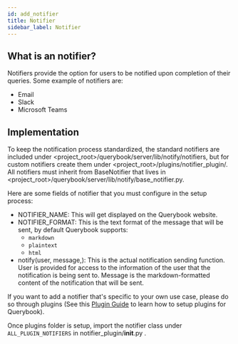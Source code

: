```yaml
---
id: add_notifier
title: Notifier
sidebar_label: Notifier
---
```


## What is an notifier?

Notifiers provide the option for users to be notified upon completion of their queries. Some example of notifiers are:

-   Email
-   Slack
-   Microsoft Teams

## Implementation

To keep the notification process standardized, the standard notifiers are included under \<project_root>/querybook/server/lib/notify/notifiers,
but for custom notifiers create them under \<project_root>/plugins/notifier_plugin/.
All notifiers must inherit from BaseNotifier that lives in \<project_root>/querybook/server/lib/notify/base_notifier.py.

Here are some fields of notifier that you must configure in the setup process:

-   NOTIFIER_NAME: This will get displayed on the Querybook website.
-   NOTIFIER_FORMAT: This is the text format of the message that will be sent, by default Querybook supports:
    -   `markdown`
    -   `plaintext`
    -   `html`
-   notify(user, message,): This is the actual notification sending function. User is provided for access to the information of the user that the notification is being sent to. Message is the markdown-formatted content of the notification that will be sent.

If you want to add a notifier that's specific to your own use case, please do so through plugins (See this [Plugin Guide](plugins.mdx) to learn how to setup plugins for Querybook).

Once plugins folder is setup, import the notifier class under `ALL_PLUGIN_NOTIFIERS` in notifier_plugin/**init**.py .
